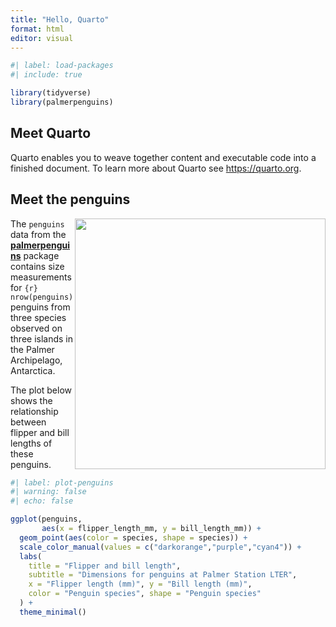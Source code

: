 ```yaml
---
title: "Hello, Quarto"
format: html
editor: visual
---
```


```r
#| label: load-packages
#| include: true

library(tidyverse)
library(palmerpenguins)
```

## Meet Quarto

Quarto enables you to weave together content and executable code into a finished document. To learn more about Quarto see <https://quarto.org>.

## Meet the penguins

![](https://raw.githubusercontent.com/quarto-dev/quarto-web/main/docs/get-started/hello/rstudio/lter_penguins.png){style="float:right;" fig-alt="Illustration of three species of Palmer Archipelago penguins: Chinstrap, Gentoo, and Adelie. Artwork by @allison_horst." width="401"}

The `penguins` data from the [**palmerpenguins**](https://allisonhorst.github.io/palmerpenguins "palmerpenguins R package") package contains size measurements for `{r} nrow(penguins)` penguins from three species observed on three islands in the Palmer Archipelago, Antarctica.

The plot below shows the relationship between flipper and bill lengths of these penguins.

```r
#| label: plot-penguins
#| warning: false
#| echo: false

ggplot(penguins, 
       aes(x = flipper_length_mm, y = bill_length_mm)) +
  geom_point(aes(color = species, shape = species)) +
  scale_color_manual(values = c("darkorange","purple","cyan4")) +
  labs(
    title = "Flipper and bill length",
    subtitle = "Dimensions for penguins at Palmer Station LTER",
    x = "Flipper length (mm)", y = "Bill length (mm)",
    color = "Penguin species", shape = "Penguin species"
  ) +
  theme_minimal()
```
